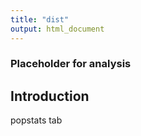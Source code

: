 ```yaml
---
title: "dist"
output: html_document
---
```


### **Placeholder for analysis**

## Introduction


    
popstats tab
 
  
